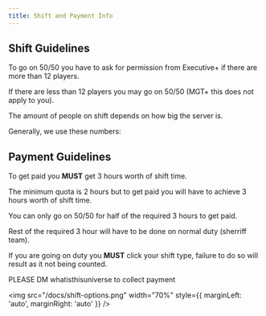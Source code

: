 ```yaml
---
title: Shift and Payment Info
---
```


## Shift Guidelines

To go on 50/50 you have to ask for permission from Executive+ if there are more than 12 players.

If there are less than 12 players you may go on 50/50 (MGT+ this does not apply to you).

The amount of people on shift depends on how big the server is.

Generally, we use these numbers:

## Payment Guidelines

To get paid you **MUST** get 3 hours worth of shift time.

The minimum quota is 2 hours but to get paid you will have to achieve 3 hours worth of shift time.

You can only go on 50/50 for half of the required 3 hours to get paid.

Rest of the required 3 hour will have to be done on normal duty (sherriff team).

If you are going on duty you **MUST** click your shift type, failure to do so will result as it not being counted.

<p style={{ fontSize: '25px' }}>
  PLEASE DM whatisthisuniverse to collect payment
</p>

<img
  src="/docs/shift-options.png"
  width="70%"
  style={{ marginLeft: 'auto', marginRight: 'auto' }}
/>
